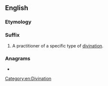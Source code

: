 {{also|máncer}}
==English==

===Etymology===
{{suffix|-mancy|er|lang=en}}

===Suffix===
{{en-suffix}}

# A practitioner of a specific type of [[divination]].

===Anagrams===
* {{anagrams|en|Camren|Carmen|carmen}}

[[Category:en:Divination]]